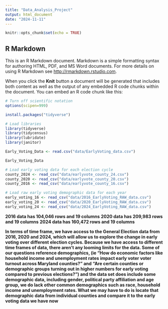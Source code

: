 ```yaml
---
title: "Data_Analysis_Project"
output: html_document
date: "2024-11-11"
---
```


```r
knitr::opts_chunk$set(echo = TRUE)
```

## R Markdown

This is an R Markdown document. Markdown is a simple formatting syntax for authoring HTML, PDF, and MS Word documents. For more details on using R Markdown see <http://rmarkdown.rstudio.com>.

When you click the **Knit** button a document will be generated that includes both content as well as the output of any embedded R code chunks within the document. You can embed an R code chunk like this:

```r
# Turn off scientific notation
options(scipen=999)

install.packages("tidyverse")

# Load libraries
library(tidyverse)
library(tidycensus)
library(lubridate)
library(janitor)
```


```r
Early_Voting_Data <- read.csv("data/EarlyVoting_data.csv")

Early_Voting_Data
```
```r
# Load early voting data for each election cycle
county_2024 <- read_csv("data/earlyvote_county_24.csv")
county_2020 <- read_csv("data/earlyvote_county_20.csv")
county_2016 <- read_csv("data/earlyvote_county_16.csv")

# Load raw early voting demographic data for each year
early_voting_16 <- read_csv("data/2016_EarlyVoting_RAW_data.csv")
early_voting_20 <- read_csv("data/2020_EarlyVoting_RAW_data.csv")
early_voting_24 <- read_csv("data/2024_EarlyVoting_RAW_data.csv")


```

**2016 data has 104,046 rows and 19 columns**
**2020 data has 209,983 rows and 19 columns**
**2024 data has 160,472 rows and 19 columns**

**In terms of time frame, we have access to the General Election data from 2016, 2020 and 2024, which will allow us to explore the change in early voting over different election cycles. Because we have access to different time frames of data, there aren't any looming limits for the data. Some of our questions reference demographics, (ie "How do economic factors like household income and unemployment rates impact early voter voter turnout across Maryland counties?" and "Are certain counties or demographic groups turning out in higher numbers for early voting compared to previous elections?") and the data set does include some demographic data, including gender, political party affiliation and age group, we do lack other common demographics such as race, household income and unemployment rates. What we may have to do is locate that demographic data from individual counties and compare it to the early voting data we have now**
